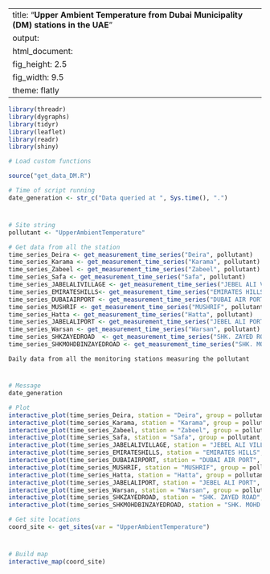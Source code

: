 
---
title: "**Upper Ambient Temperature from Dubai Municipality (DM) stations in the UAE**"
output:
  html_document:
    fig_height: 2.5
    fig_width: 9.5
    theme: flatly
---

```{r set_up, message = FALSE, echo = FALSE, warning = FALSE}
library(threadr)
library(dygraphs)
library(tidyr)
library(leaflet)
library(readr)
library(shiny)

# Load custom functions

source("get_data_DM.R")

# Time of script running
date_generation <- str_c("Data queried at ", Sys.time(), ".")
```
# 

## 
```{r import_data, message = FALSE, echo = FALSE, results = "hide", cache = TRUE, warning = FALSE}

# Site string
pollutant <- "UpperAmbientTemperature"

# Get data from all the station
time_series_Deira <- get_measurement_time_series("Deira", pollutant)
time_series_Karama <- get_measurement_time_series("Karama", pollutant)
time_series_Zabeel <- get_measurement_time_series("Zabeel", pollutant)
time_series_Safa <- get_measurement_time_series("Safa", pollutant)
time_series_JABELALIVILLAGE <- get_measurement_time_series("JEBEL ALI VILLAGE", pollutant)
time_series_EMIRATESHILLS<- get_measurement_time_series("EMIRATES HILLS", pollutant)
time_series_DUBAIAIRPORT <- get_measurement_time_series("DUBAI AIR PORT", pollutant)
time_series_MUSHRIF <- get_measurement_time_series("MUSHRIF", pollutant)
time_series_Hatta <- get_measurement_time_series("Hatta", pollutant)
time_series_JABELALIPORT <- get_measurement_time_series("JEBEL ALI PORT", pollutant)
time_series_Warsan <- get_measurement_time_series("Warsan", pollutant)
time_series_SHKZAYEDROAD  <- get_measurement_time_series("SHK. ZAYED ROAD", pollutant)
time_series_SHKMOHDBINZAYEDROAD <- get_measurement_time_series("SHK. MOHD. BIN ZAYED ROAD", pollutant)

```

 `Daily data from all the monitoring stations measuring the pollutant`
 
# 

## 

```{r plot_NCMS_UAT, echo = FALSE, cache = TRUE}
# Message
date_generation

# Plot
interactive_plot(time_series_Deira, station = "Deira", group = pollutant, pollu= "UpperAmbientTemperature")
interactive_plot(time_series_Karama, station = "Karama", group = pollutant, pollu= "UpperAmbientTemperature")
interactive_plot(time_series_Zabeel, station = "Zabeel", group = pollutant, pollu= "UpperAmbientTemperature")
interactive_plot(time_series_Safa, station = "Safa", group = pollutant, pollu= "UpperAmbientTemperature")
interactive_plot(time_series_JABELALIVILLAGE, station = "JEBEL ALI VILLAGE", group = pollutant, pollu= "UpperAmbientTemperature")
interactive_plot(time_series_EMIRATESHILLS, station = "EMIRATES HILLS", group = pollutant, pollu= "UpperAmbientTemperature")
interactive_plot(time_series_DUBAIAIRPORT, station = "DUBAI AIR PORT", group = pollutant, pollu= "UpperAmbientTemperature")
interactive_plot(time_series_MUSHRIF, station = "MUSHRIF", group = pollutant, pollu= "UpperAmbientTemperature")
interactive_plot(time_series_Hatta, station = "Hatta", group = pollutant, pollu= "UpperAmbientTemperature")
interactive_plot(time_series_JABELALIPORT, station = "JEBEL ALI PORT", group = pollutant, pollu= "UpperAmbientTemperature")
interactive_plot(time_series_Warsan, station = "Warsan", group = pollutant, pollu= "UpperAmbientTemperature")
interactive_plot(time_series_SHKZAYEDROAD, station = "SHK. ZAYED ROAD", group = pollutant, pollu= "UpperAmbientTemperature")
interactive_plot(time_series_SHKMOHDBINZAYEDROAD, station = "SHK. MOHD. BIN ZAYED ROAD", group = pollutant, pollu= "UpperAmbientTemperature")

```


```{r import_data_for_map, message = FALSE, echo = FALSE, results = "hide", cache = TRUE}
# Get site locations
coord_site <- get_sites(var = "UpperAmbientTemperature")

```
#
 
##

```{r map, fig.height = 8, echo = FALSE, message = FALSE, cache = TRUE}
# Build map
interactive_map(coord_site)
```

 
 